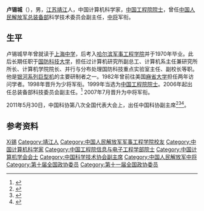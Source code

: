 '''卢锡城'''（{{bd|1946年|11月13日}}），男，[[江苏|江苏]][[靖江|靖江]]人，中国计算机科学家，[[中国工程院院士|中国工程院院士]]，曾任[[中国人民解放军总装备部|中国人民解放军总装备部]]科学技术委员会副主任，[[中将|中将]]军衔。

== 生平 ==
卢锡城早年曾就读于[[上海中学|上海中学]]，后考入[[哈尔滨军事工程学院|哈尔滨军事工程学院]]并于1970年毕业。此后长期任职于[[国防科技大学|国防科技大学]]，担任过计算机研究所副总工、计算机系主任兼研究所所长、计算机学院院长、并行与分布处理国防科技重点实验室主任、副校长等职。他是[[银河系列巨型机|银河系列巨型机]]的主要研制者之一。1982年曾前往美国[[麻省大学|麻省大学]]担任两年访问学者。1998年晋升为少将军衔。1999年当选为[[中国工程院院士|中国工程院院士]]。2006年起出任总装备部科技委员会副主任。<ref>{{cite web|url=http://www.lovenudt.com/detail.asp?fileid=136|title=工程院院士 计算机学专家 卢锡城|publisher=哈军工-国防科大校友站|deadurl=yes|archiveurl=https://web.archive.org/web/20120722171731/http://www.lovenudt.com/detail.asp?fileid=136|archivedate=2012-07-22|accessdate=2011-07-08}}</ref> 2007年7月晋升为中将军衔。


2011年5月30日，中国科协第八次全国代表大会上，出任中国科协副主席<ref name="中国8次会议科协">{{cite web |url = http://news.sciencenet.cn/htmlnews/2011/5/247802.shtm |title = 韩启德连任中国科协主席 |publisher = 中国新闻网 |author =  |date = 2011-05-30 |accessdate = 2012年8月8日 |language = zh-hans |archive-date = 2015-05-13 |archive-url = https://web.archive.org/web/20150513230831/http://news.sciencenet.cn/htmlnews/2011/5/247802.shtm |dead-url = no }}</ref><ref>{{Cite web|title=中国科协“八大”闭幕 韩启德当选连任新一届主席|url=https://china.huanqiu.com/article/9CaKrnJreLM|access-date=2021-05-31|work=环球网|archive-date=2021-06-13|archive-url=https://web.archive.org/web/20210613215119/https://china.huanqiu.com/article/9CaKrnJreLM}}</ref><ref>{{cite web|url=http://news.xinhuanet.com/society/2011-05/30/c_121473716.htm|title=中国科协选举产生新一届领导机构　韩启德连任主席|publisher=新华网|date=2011-05-30}}</ref>。

== 参考资料 ==
{{reflist}}

{{中国军事人物小作品}}
{{中国计算机学会会士}}
{{中国工程院信息与电子工程学部院士}}
{{Navboxes 
| title  = 卢锡城在[[中国科学技术协会|中国科学技术协会]]的职务
| list1  =
{{中国科学技术协会第八届全国委员会}}
}}

{{Authority control}}
{{DEFAULTSORT:Lu卢}}
[[Category:卢姓|Xi锡]]
[[Category:靖江人|Category:靖江人]]
[[Category:中国人民解放军军事工程学院校友|Category:中国人民解放军军事工程学院校友]]
[[Category:中国计算机科学家|Category:中国计算机科学家]]
[[Category:中国工程院信息与电子工程学部院士|Category:中国工程院信息与电子工程学部院士]]
[[Category:中国计算机学会会士|Category:中国计算机学会会士]]
[[Category:中国科学技术协会副主席|Category:中国科学技术协会副主席]]
[[Category:中国人民解放军中将|Category:中国人民解放军中将]]
[[Category:第十届全国政协委员|Category:第十届全国政协委员]]
[[Category:第十一届全国政协委员|Category:第十一届全国政协委员]]